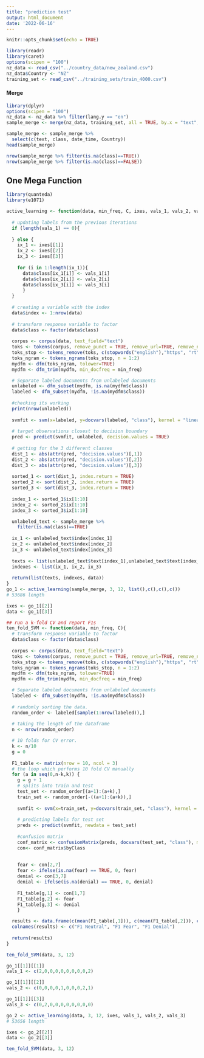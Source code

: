 ---
title: "prediction test"
output: html_document
date: '2022-06-16'
---

```{r setup, include=FALSE}
knitr::opts_chunk$set(echo = TRUE)
```

```{r}
library(readr)
library(caret)
options(scipen = "100")
nz_data <- read_csv("../country_data/new_zealand.csv")
nz_data$Country <- "NZ"
training_set <- read_csv("../training_sets/train_4000.csv")
```
#### Merge
```{r}
library(dplyr)
options(scipen = "100")
nz_data <- nz_data %>% filter(lang.y == "en")
sample_merge <- merge(nz_data, training_set, all = TRUE, by.x = "text", by.y = "text")

sample_merge <- sample_merge %>%
  select(c(text, class, date_time, Country))
head(sample_merge)

nrow(sample_merge %>% filter(is.na(class)==TRUE))
nrow(sample_merge %>% filter(is.na(class)==FALSE))
```

## One Mega Function

```{r}
library(quanteda)
library(e1071)

active_learning <- function(data, min_freq, C, ixes, vals_1, vals_2, vals_3){
  
  # updating labels from the previous iterations
  if (length(vals_1) == 0){
    
  } else {
    ix_1 <- ixes[[1]]
    ix_2 <- ixes[[2]]
    ix_3 <- ixes[[3]]
    
    for (i in 1:length(ix_1)){
      data$class[ix_1[i]] <- vals_1[i]
      data$class[ix_2[i]] <- vals_2[i]
      data$class[ix_3[i]] <- vals_3[i]
      }
  }
  
  # creating a variable with the index
  data$index <- 1:nrow(data)
  
  # transform response variable to factor
  data$class <- factor(data$class)
  
  corpus <- corpus(data, text_field="text") 
  toks <- tokens(corpus, remove_punct = TRUE, remove_url=TRUE, remove_numbers = TRUE, verbose=TRUE)
  toks_stop <- tokens_remove(toks, c(stopwords("english"),"https", "rt", "http", "u", "amp"))
  toks_ngram <- tokens_ngrams(toks_stop, n = 1:2)
  mydfm <- dfm(toks_ngram, tolower=TRUE)
  mydfm <- dfm_trim(mydfm, min_docfreq = min_freq)

  # Separate labeled documents from unlabeled documents 
  unlabeled <- dfm_subset(mydfm, is.na(mydfm$class))
  labeled <- dfm_subset(mydfm, !is.na(mydfm$class))
  
  #checking its working
  print(nrow(unlabeled))
  
  svmfit <- svm(x=labeled, y=docvars(labeled, "class"), kernel = "linear", cost = C, scale = FALSE)
  
  # target observations closest to decision boundary
  pred <- predict(svmfit, unlabeled, decision.values = TRUE)
  
  # getting for the 3 different classes
  dist_1 <- abs(attr(pred, "decision.values")[,1])
  dist_2 <- abs(attr(pred, "decision.values")[,2])
  dist_3 <- abs(attr(pred, "decision.values")[,3])
  
  sorted_1 <- sort(dist_1, index.return = TRUE)
  sorted_2 <- sort(dist_2, index.return = TRUE)
  sorted_3 <- sort(dist_3, index.return = TRUE)
  
  index_1 <- sorted_1$ix[1:10]
  index_2 <- sorted_2$ix[1:10]
  index_3 <- sorted_3$ix[1:10]

  unlabeled_text <- sample_merge %>%
    filter(is.na(class)==TRUE)
  
  ix_1 <- unlabeled_text$index[index_1]
  ix_2 <- unlabeled_text$index[index_2]
  ix_3 <- unlabeled_text$index[index_3]
  
  texts <- list(unlabeled_text$text[index_1],unlabeled_text$text[index_2],unlabeled_text$text[index_3]) 
  indexes <- list(ix_1, ix_2, ix_3)
  
  return(list(texts, indexes, data))
}
go_1 <- active_learning(sample_merge, 3, 12, list(),c(),c(),c())
# 53686 length

ixes <- go_1[[2]]
data <- go_1[[3]]

## run a k-fold CV and report F1s
ten_fold_SVM <- function(data, min_freq, C){
  # transform response variable to factor
  data$class <- factor(data$class)
  
  corpus <- corpus(data, text_field="text") 
  toks <- tokens(corpus, remove_punct = TRUE, remove_url=TRUE, remove_numbers = TRUE, verbose=TRUE)
  toks_stop <- tokens_remove(toks, c(stopwords("english"),"https", "rt", "http", "u", "amp"))
  toks_ngram <- tokens_ngrams(toks_stop, n = 1:2)
  mydfm <- dfm(toks_ngram, tolower=TRUE)
  mydfm <- dfm_trim(mydfm, min_docfreq = min_freq)

  # Separate labeled documents from unlabeled documents 
  labeled <- dfm_subset(mydfm, !is.na(mydfm$class))
  
  # randomly sorting the data.
  random_order <- labeled[sample(1:nrow(labeled)),]
  
  # taking the length of the dataframe
  n <- nrow(random_order)

  # 10 folds for CV error.
  k <- n/10
  g = 0
  
  F1_table <- matrix(nrow = 10, ncol = 3)
  # the loop which performs 10 fold CV manually
  for (a in seq(0,n-k,k)) {
    g = g + 1
    # splits into train and test
    test_set <- random_order[(a+1):(a+k),]
    train_set <- random_order[-((a+1):(a+k)),]
    
    svmfit <- svm(x=train_set, y=docvars(train_set, "class"), kernel = "linear", cost = C, scale = FALSE)
    
    # predicting labels for test set
    preds <- predict(svmfit, newdata = test_set)
      
    #confusion matrix
    conf_matrix <- confusionMatrix(preds, docvars(test_set, "class"), mode = "everything")
    con<- conf_matrix$byClass
      
        
    fear <- con[2,7]
    fear <- ifelse(is.na(fear) == TRUE, 0, fear)
    denial <- con[3,7]
    denial <- ifelse(is.na(denial) == TRUE, 0, denial)
      
    F1_table[g,1] <- con[1,7]
    F1_table[g,2] <- fear
    F1_table[g,3] <- denial
    }

  results <- data.frame(c(mean(F1_table[,1])), c(mean(F1_table[,2])), c(mean(F1_table[,3])))
  colnames(results) <- c("F1 Neutral", "F1 Fear", "F1 Denial")
  
  return(results)
} 

ten_fold_SVM(data, 3, 12)
```

```{r}
go_1[[1]][[1]]
vals_1 <- c(2,0,0,0,0,0,0,0,0,2)

go_1[[1]][[2]]
vals_2 <- c(0,0,0,0,1,0,0,0,2,1)

go_1[[1]][[3]]
vals_3 <- c(0,2,0,0,0,0,0,0,0,0)

go_2 <- active_learning(data, 3, 12, ixes, vals_1, vals_2, vals_3)
# 53656 length

ixes <- go_2[[2]]
data <- go_2[[3]]

ten_fold_SVM(data, 3, 12)
```

